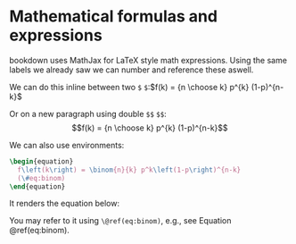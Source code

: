 # Mathematical formulas and expressions

bookdown uses MathJax for LaTeX style math expressions.
Using the same labels we already saw we can number and reference these aswell.

We can do this inline between two `$` `$`:$f(k) = {n \choose k} p^{k} (1-p)^{n-k}$

Or on a new paragraph using double `$$` `$$`:
$$f(k) = {n \choose k} p^{k} (1-p)^{n-k}$$

We can also use environments:
```latex
\begin{equation} 
  f\left(k\right) = \binom{n}{k} p^k\left(1-p\right)^{n-k}
  (\#eq:binom)
\end{equation} 
```

It renders the equation below:

\begin{equation}
f\left(k\right)=\binom{n}{k}p^k\left(1-p\right)^{n-k} (\#eq:binom)
\end{equation}

You may refer to it using `\@ref(eq:binom)`, e.g., see Equation \@ref(eq:binom).
